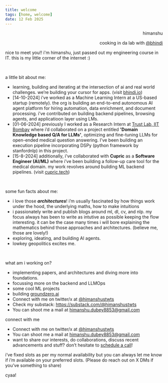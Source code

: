 ```yaml
---
title: welcome 
tags: [home, welcome]
date: 12 Feb 2025
---
```


<div class="mb-4" align="right">
<p class="text-4xl font-semibold">himanshu</p>
<p class="text-base">cooking in da lab with <a href="https://bhindi.io">@bhindi</a></p>
</div>

nice to meet you!! i'm himanshu, just passed out my engineering course in IT. this is my little corner of the internet :)

<br/>

<p class="text-xl md:text-2xl font-semibold">a little bit about me:</p>

- learning, building and iterating at the intersection of ai and real world challenges. we’re building your cursor for apps. (visit [bhindi.io](https://bhindi.io))
- [14-10-2024] i’ve worked as a Machine Learning Intern at a US-based startup (remotely). the org is building an end-to-end autonomous AI agent platform for hiring automation, data enrichment, and document processing. i’ve contributed on building backend pipelines, browsing agents, and applicatioon layer using LMs.
- [01-06-2024] previously I worked as a Research Intern at [Trust Lab, IIT Bombay](https://trustlab.iitb.ac.in/) where i’d collaborated on a project entitled **'Domain Knowledge based Q/A for LLMs'**, optimizing and fine-tuning LLMs for open-ended medical question answering.  I’ve been building an execution pipeline incorporating DSPy (python framework by stanfordnlp) in this project.
- [15-8-2024] additionally, i’ve collaborated with **Cupric** as a **Software Engineer (AI/ML)** where i’ve been building a follow-up care tool for the medical domain. my work revolves around building ML backend pipelines. (visit [cupric.tech](https://cupric.tech))

<br/>

<p class="text-xl md:text-2xl font-semibold">some fun facts about me:</p>

- i love those ***architectures***! i’m usually fascinated by how things work under the hood, the underlying maths, how to make intuitions
- i passionately write and publish blogs around ml, dl, cv, and nlp. my focus always has been to write as intutive as possible keeping the flow interesting. it can be the case many times i will bore explaining the mathematics behind those approaches and architectures. (believe me, those are lovely!) 
- exploring, ideating, and building AI agents.
- lowkey geopolitics excites me.

<br/>

<p class="text-xl md:text-2xl font-semibold">what am i working on?</p>

- implementing papers, and architectures and diving more into foundations.
- focussing more on the backend and LLMOps
- some cool ML projects 
- building [groundzero.ai](https://groundzero.netlify.app)
- Connect with me on twitter/x at [@himanshustwts](https://twitter.com/himanshustwts)
- Check my substack: https://substack.com/@himanshustwts
- You can shoot me a mail at [himanshu.dubey8853@gmail.com](mailto:himanshu.dubey8853@gmail.com)
<p class="text-xl md:text-2xl font-semibold">connect with me</p>

- Connect with me on twitter/x at [@himanshustwts](https://twitter.com/himanshustwts)
- You can shoot me a mail at [himanshu.dubey8853@gmail.com](mailto:himanshu.dubey8853@gmail.com)
- want to share our interests, do collaborations, discuss recent advancements and stuff? don’t hesitate to [schedule a call](https://calendly.com/hdubey261102/)!

i’ve fixed slots as per my normal availability but you can always let me know if i’m available on your preferred slots.
(Please do reach out on X DMs if you’ve something to share)

cyaa! 